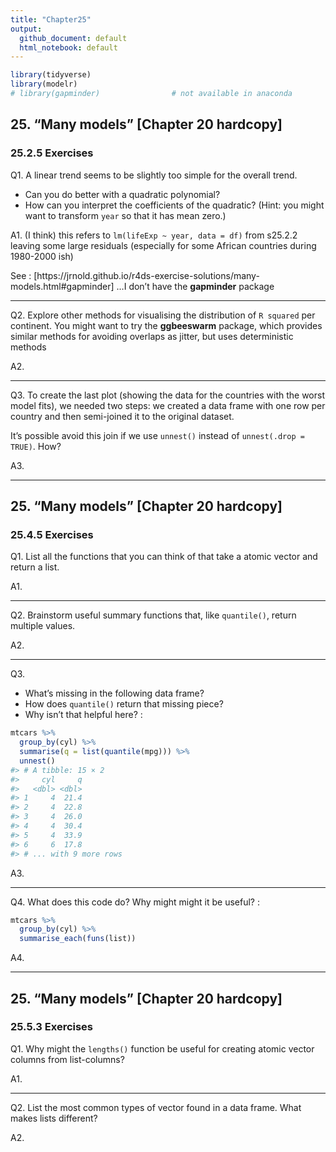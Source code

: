 ```yaml
---
title: "Chapter25"
output:
  github_document: default
  html_notebook: default
---
```


```r
library(tidyverse)
library(modelr)
# library(gapminder)                # not available in anaconda
```


## 25. "Many models" [Chapter 20 hardcopy]
### 25.2.5 Exercises

Q1.
A linear trend seems to be slightly too simple for the overall trend.

* Can you do better with a quadratic polynomial?
* How can you interpret the coefficients of the quadratic? (Hint: you might want to transform `year` so that it has mean zero.)

A1.
(I think) this refers to `lm(lifeExp ~ year, data = df)` from s25.2.2 leaving some large residuals (especially for some African countries during 1980-2000 ish)

See : [https://jrnold.github.io/r4ds-exercise-solutions/many-models.html#gapminder]
...I don't have the **gapminder** package


-----------

Q2.
Explore other methods for visualising the distribution of `R squared`  per continent. You might want to try the **ggbeeswarm** package, which provides similar methods for avoiding overlaps as jitter, but uses deterministic methods

A2.

-----------

Q3.
To create the last plot (showing the data for the countries with the worst model fits), we needed two steps: we created a data frame with one row per country and then semi-joined it to the original dataset.

It’s possible avoid this join if we use `unnest()` instead of `unnest(.drop = TRUE)`. How?

A3.


-----------

## 25. "Many models" [Chapter 20 hardcopy]
### 25.4.5 Exercises

Q1. List all the functions that you can think of that take a atomic vector and return a list.

A1.

-----------

Q2. Brainstorm useful summary functions that, like `quantile()`, return multiple values.

A2.

-----------

Q3.

* What’s missing in the following data frame?
* How does `quantile()` return that missing piece?
* Why isn’t that helpful here? :

```r
mtcars %>% 
  group_by(cyl) %>% 
  summarise(q = list(quantile(mpg))) %>% 
  unnest()
#> # A tibble: 15 × 2
#>     cyl     q
#>   <dbl> <dbl>
#> 1     4  21.4
#> 2     4  22.8
#> 3     4  26.0
#> 4     4  30.4
#> 5     4  33.9
#> 6     6  17.8
#> # ... with 9 more rows
```


A3.

-----------

Q4.
What does this code do? Why might might it be useful? :
```r
mtcars %>% 
  group_by(cyl) %>% 
  summarise_each(funs(list))
```


A4.


-----------

## 25. "Many models" [Chapter 20 hardcopy]
### 25.5.3 Exercises

Q1. Why might the `lengths()` function be useful for creating atomic vector columns from list-columns?

A1.

-----------

Q2. List the most common types of vector found in a data frame. What makes lists different?

A2.



